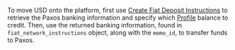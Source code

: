 [fiat-deposit-instructions]: /api-reference/endpoints/fiat-transfers/create-fiat-deposit-instructions
[profiles]: /api-reference/profiles

To move USD onto the platform, first use [Create Fiat Deposit Instructions][fiat-deposit-instructions] to retrieve the Paxos banking information and specify which [Profile][profiles] balance to credit.
Then, use the returned banking information, found in `fiat_network_instructions` object, along with the `memo_id`, to transfer funds to Paxos.